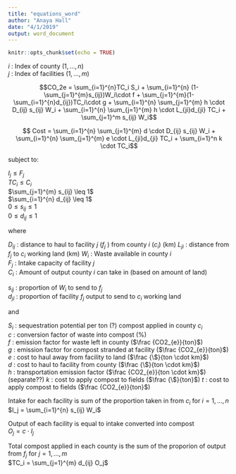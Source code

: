 ```yaml
---
title: "equations_word"
author: "Anaya Hall"
date: "4/1/2019"
output: word_document
---
```


```r
knitr::opts_chunk$set(echo = TRUE)
```

$i$ : Index of county ($1,...,n$)  
$j$ : Index of facilities ($1,...,m$)  

$$CO_2e = \sum_{i=1}^{n}TC_i S_i + \sum_{i=1}^{n} (1-\sum_{j=1}^{m}s_{ij})W_i\cdot f +  \sum_{j=1}^{m}(1-\sum_{i=1}^{n}d_{ij})TC_i\cdot g + \sum_{i=1}^{n} \sum_{j=1}^{m} h \cdot D_{ij} s_{ij} W_i + \sum_{i=1}^{n} \sum_{j=1}^{m} h \cdot L_{ji}d_{ji} TC_i + \sum_{j=1}^m s_{ij} W_i$$

$$ Cost = \sum_{i=1}^{n} \sum_{j=1}^{m} d \cdot D_{ij} s_{ij} W_i +  \sum_{i=1}^{n} \sum_{j=1}^{m} e \cdot L_{ji}d_{ji} TC_i +  \sum_{i=1}^n k \cdot TC_i$$

subject to: 

$I_j \leq F_j$  
$TC_i \leq C_i$  
$\sum_{j=1}^{m} s_{ij} \leq 1$  
$\sum_{i=1}^{n} d_{ij} \leq 1$  
$0 \leq s_{ij} \leq 1$  
$0 \leq d_{ij} \leq 1$  

where  

$D_{ij}$ : distance to haul to facility $j$ ($f_j$ ) from county $i$ ($c_i$)  (km)
$L_{ji}$ : distance from $f_j$ to $c_i$ working land  (km)
$W_i$ : Waste available in county $i$  
$F_j$ : Intake capacity of facility $j$  
$C_i$ : Amount of output county $i$ can take in (based on amount of land)  

$s_{ij}$ : proportion of $W_i$ to send to $f_j$  
$d_{ji}$ : proportion of facility $f_j$ output to send to $c_i$ working land  

and 

$S_i$ : sequestration potential per ton (?) compost applied in county $c_i$  
$c$ : conversion factor of waste into compost  (%)  
$f$ : emission factor for waste left in county ($\frac {CO2_{e}}{ton}$)   
$g$ : emission factor for compost stranded at facility  ($\frac {CO2_{e}}{ton}$)   
$e$ : cost to haul away from facility to land  ($\frac {\$}{ton \cdot km}$)  
$d$ : cost to haul to facility from county ($\frac {\$}{ton \cdot km}$)  
$h$ : transportation emission factor ($\frac {CO2_{e}}{ton \cdot km}$) (separate??)
$k$ : cost to apply compost to fields ($\frac {\$}{ton}$)
$t$ : cost to apply compost to fields ($\frac {CO2_{e}}{ton}$)  

Intake for each facility is sum of the proportion taken in from $c_i$ for $i = 1,...,n$  
$I_j = \sum_{i=1}^{n} s_{ij} W_i$ 

Output of each facility is equal to intake converted into compost  
$O_j = c \cdot I_j$  

Total compost applied in each county is the sum of the proporion of output from $f_j$ for $j = 1,...,m$  
$TC_i = \sum_{j=1}^{m} d_{ij} O_j$  


